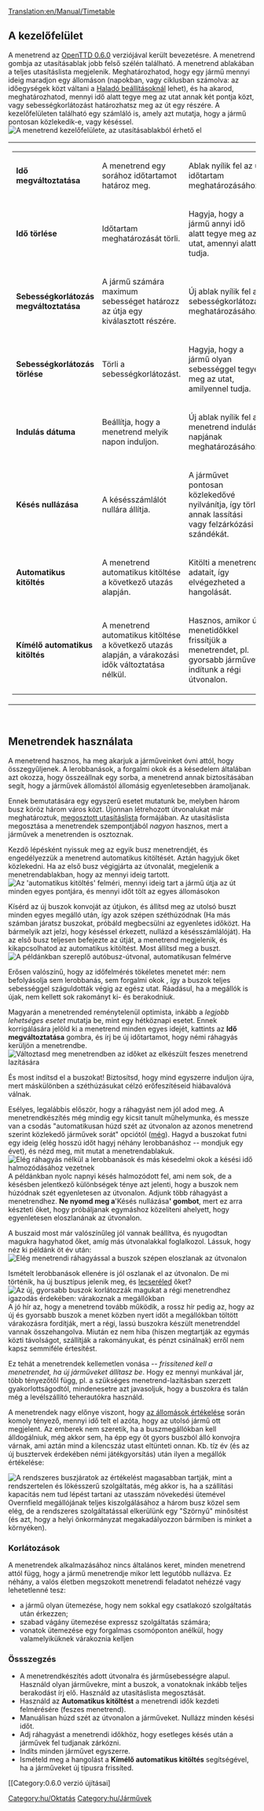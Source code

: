[[Translation:en/Manual/Timetable]]

== A kezelőfelület ==
A menetrend az [[hu/OpenTTD 0.6.0|OpenTTD 0.6.0]] verziójával került bevezetésre. A menetrend gombja az utasításablak jobb felső szélén található. A menetrend ablakában a teljes utasításlista megjelenik. Meghatározhatod, hogy egy jármű mennyi ideig maradjon egy állomáson (napokban, vagy ciklusban számolva: az időegységek közt váltani a [[hu/Haladó beállítások/Megjelenítés#Menetrendi idő-alapegység tick a nap helyett|Haladó beállításoknál]] lehet), és ha akarod, meghatározhatod, mennyi idő alatt tegye meg az utat annak két pontja közt, vagy sebességkorlátozást határozhatsz meg az út egy részére. A kezelőfelületen található egy számláló is, amely azt mutatja, hogy a jármű pontosan közlekedik-e, vagy késéssel.
[[File:en/Orders-timetable.png|center|frame|A menetrend kezelőfelülete, az utasításablakból érhető el]]

{| {{en/Wikitable}}
|
{| rules=rows border=1 
| '''Idő megváltoztatása'''
|A menetrend egy sorához időtartamot határoz meg.
|Ablak nyílik fel az új időtartam meghatározásához.
|-
| '''Idő törlése'''
|Időtartam meghatározását törli.
|Hagyja, hogy a jármű annyi idő alatt tegye meg az utat, amennyi alatt tudja.
|-
| '''Sebességkorlátozás megváltoztatása'''
|A jármű számára maximum sebességet határozz az útja egy kiválasztott részére.
|Új ablak nyílik fel a sebességkorlátozás meghatározásához.
|-
| '''Sebességkorlátozás törlése'''
|Törli a sebességkorlátozást.
|Hagyja, hogy a jármű olyan sebességgel tegye meg az utat, amilyennel tudja.
|-
| '''Indulás dátuma'''
|Beállítja, hogy a menetrend melyik napon induljon.
|Új ablak nyílik fel a menetrend indulási napjának meghatározásához.
|-
| '''Késés nullázása'''
|A késésszámlálót nullára állítja.
|A járművet pontosan közlekedővé nyilvánítja, így törli annak lassítási vagy felzárkózási szándékát.
|-
| '''Automatikus kitöltés'''
|A menetrend automatikus kitöltése a következő utazás alapján.
|Kitölti a menetrend adatait, így elvégezheted a hangolását.
|-
| '''Kímélő automatikus kitöltés'''
|A menetrend automatikus kitöltése a következő utazás alapján, a várakozási idők változtatása nélkül.
|Hasznos, amikor új menetidőkkel frissítjük a menetrendet, pl. gyorsabb járművet indítunk a régi útvonalon.
|}
|}
<br/>
{{hu/Figyelmeztetés|A menetrend automatikus kitöltése minden korábbi menetrendi bejegyegyzést töröl. Győződj meg arról, hogy a menetrend frissítése során a kímélő automatikus kitöltést használod: CTRL + kattints az Automatikus kitöltés gombra.}}

<!-- [This section no longer appears as of OTTD 1.3.0.] '''Expected / Scheduled'''
|Switches Expected and Scheduled panels.
|Shows the times vehicles are scheduled or expected to arrive, expected panel taking the lateness/earliness into account.

{{note|Expected/scheduled times are avaible only for complete timetables that have already started}} --->

== Menetrendek használata ==
A menetrend hasznos, ha meg akarjuk a járműveinket óvni attól, hogy összegyűljenek. A lerobbanások, a forgalmi okok és a késedelem általában azt okozza, hogy összeállnak egy sorba, a menetrend annak biztosításában segít, hogy a járművek állomástól állomásig egyenletesebben áramoljanak.

Ennek bemutatására egy egyszerű esetet mutatunk be, melyben három busz köröz három város közt. Újonnan létrehozott útvonalukat már meghatároztuk, [[hu/Manual/Utasítások#Megosztott utasításlista|megosztott utasításlista]] formájában. Az utasításlista megosztása a menetrendek szempontjából ''nagyon'' hasznos, mert a járművek a menetrenden is osztoznak.

Kezdő lépésként nyissuk meg az egyik busz menetrendjét, és engedélyezzük a menetrend automatikus kitöltését. Aztán hagyjuk őket közlekedni. Ha az első busz végigjárta az útvonalát, megjelenik a menetrendablakban, hogy az mennyi ideig tartott. 
[[File:en/Timetable-autofill.png|center|frame|Az 'automatikus kitöltés' felméri, mennyi ideig tart a jármű útja az út minden egyes pontjára, és mennyi időt tölt az egyes állomásokon]]

Kísérd az új buszok konvoját az útjukon, és állítsd meg az utolsó buszt minden egyes megálló után, így azok szépen széthúzódnak (Ha más számban járatsz buszokat, próbáld megbecsülni az egyenletes időközt. Ha bármelyik azt jelzi, hogy késéssel érkezett, nullázd a késésszámlálóját). Ha az első busz teljesen befejezte az útját, a menetrend megjelenik, és kikapcsolhatod az automatikus kitöltést. Most állítsd meg a buszt.
[[File:en/Timetable-autofilled.png|center|frame|A példánkban szereplő autóbusz-útvonal, automatikusan felmérve]]

Erősen valószínű, hogy az időfelmérés tökéletes menetet mér: nem befolyásolja sem lerobbanás, sem forgalmi okok , így a buszok teljes sebességgel száguldották végig az egész utat. Ráadásul, ha a megállók is újak, nem kellett sok rakományt ki- és berakodniuk. 

Magyarán a menetrended reménytelenül optimista, inkább a ''legjobb lehetséges esetet'' mutatja be, mint egy hétköznapi esetet. Ennek korrigálására jelöld ki a menetrend minden egyes idejét, kattints az '''Idő megváltoztatása''' gombra, és írj be új időtartamot, hogy némi ráhagyás kerüljön a menetrendbe.
[[File:en/Timetable-slack.png|center|frame|Változtasd meg menetrendben az időket az elkészült feszes menetrend lazítására]]

És most indítsd el a buszokat! Biztosítsd, hogy mind egyszerre induljon újra, mert máskülönben a széthúzásukat célzó erőfeszítéseid hiábavalóvá válnak.

Esélyes, legalábbis először, hogy a ráhagyást nem jól adod meg. A menetrendkészítés még mindig egy kicsit tanult műhelymunka, és messze van a csodás "automatikusan húzd szét az útvonalon az azonos menetrend szerint közlekedő járművek sorát" opciótól ([http://bugs.openttd.org/task/1128 még]). Hagyd a buszokat futni egy ideig (elég hosszú időt hagyj néhány lerobbanáshoz -- mondjuk egy évet), és nézd meg, mit mutat a menetrendablakuk.
[[File:en/Timetable-runninglate.png|center|frame|Elég ráhagyás nélkül a lerobbanások és más késedelmi okok a késési idő halmozódásához vezetnek]]
A példánkban nyolc napnyi késés halmozódott fel, ami nem sok, de a késésben jelentkező különbségek ténye azt jelenti, hogy a buszok nem húzódnak szét egyenletesen az útvonalon. Adjunk több ráhagyást a menetrendhez. '''Ne nyomd meg a ''''Késés nullázása'''' gombot''', mert ez arra készteti őket, hogy próbáljanak egymáshoz közelíteni ahelyett, hogy egyenletesen eloszlanának az útvonalon.
{{hu/Megjegyzés|Ha sosem késnek a buszaid, és úgy tűnik, hogy sok időt töltenek a megállókban anélkül, hogy utasokat szállítanának ki vagy be, valószínűleg túl sok ráhagyást adtál a menetrendbe.}}

A buszaid most már valószínűleg jól vannak beállítva, és nyugodtan magukra hagyhatod őket, amíg más útvonalakkal foglalkozol. Lássuk, hogy néz ki példánk öt év után:
[[File:en/Timetable-fiveyears.png|center|frame|Elég menetrendi ráhagyással a buszok szépen eloszlanak az útvonalon]]


Ismételt lerobbanások ellenére is jól oszlanak el az útvonalon. De mi történik, ha új busztípus jelenik meg, és [[hu/Manual/Járműcsere|lecseréled]] őket?
[[File:en/Timetable-newbus.png|center|frame|Az új, gyorsabb buszok korlátozzák magukat a régi menetrendhez igazodás érdekében: várakoznak a megállókban]]
A jó hír az, hogy a menetrend tovább működik, a rossz hír pedig az, hogy az új és gyorsabb buszok a menet közben nyert időt a megállókban töltött várakozásra fordítják, mert a régi, lassú buszokra készült menetrenddel vannak összehangolva. Miután ez nem hiba (hiszen megtartják az egymás közti távolságot, szállítják a rakományukat, és pénzt csinálnak) erről nem kapsz semmiféle értesítést.

Ez tehát a menetrendek kellemetlen vonása -- ''frissítened kell a menetrendet, ha új járműveket állítasz be''. Hogy ez mennyi munkával jár, több tényezőtől függ, pl. a szükséges menetrend-lazításban szerzett gyakorlottságodtól, mindenesetre azt javasoljuk, hogy a buszokra és talán még a levélszállító teherautókra használd.

A menetrendek nagy előnye viszont, hogy [[hu/Manual/Játéktechnika#Állomások értékelése|az állomások értékelése]] során komoly tényező, mennyi idő telt el azóta, hogy az utolsó jármű ott megjelent. Az emberek nem szeretik, ha a buszmegállókban kell álldogálniuk, még akkor sem, ha épp egy öt gyors buszból álló konvojra várnak, ami aztán mind a kilencszáz utast eltünteti onnan. Kb. tíz év (és az új busztervek érdekében némi játékgyorsítás) után ilyen a megállók értékelése:

[[File:en/Timetable-ratings.png|center|frame|A rendszeres buszjáratok az értékelést magasabban tartják, mint a rendszertelen és lökésszerű szolgáltatás, még akkor is, ha a szállítási kapacitás nem tud lépést tartani az utasszám növekedési ütemével]]
Overnfield megállójának teljes kiszolgálásához a három busz közel sem elég, de  a rendszeres szolgáltatással elkerülünk egy "Szörnyű" minősítést (és azt, hogy a helyi önkormányzat megakadályozzon bármiben is minket a környéken).

=== Korlátozások ===

A menetrendek alkalmazásához nincs általános keret, minden menetrend attól függ, hogy a jármű menetrendje mikor lett legutóbb nullázva. Ez néhány, a valós életben megszokott menetrendi feladatot nehézzé vagy lehetetlenné tesz:
* a jármű olyan ütemezése, hogy nem sokkal egy csatlakozó szolgáltatás után érkezzen;
* szabad vágány ütemezése expressz szolgáltatás számára;
* vonatok ütemezése egy forgalmas csomóponton anélkül, hogy valamelyiküknek várakoznia kelljen

=== Össszegzés ===
* A menetrendkészítés adott útvonalra és járműsebességre alapul. Használd olyan járművekre, mint a buszok, a vonatoknak inkább teljes berakodást írj elő. Használd az utasításlista megosztását.
* Használd az '''Automatikus kitöltést''' a menetrendi idők kezdeti felmérésére (feszes menetrend).
* Manuálisan húzd szét az útvonalon a járműveket. Nullázz minden késési időt.
* Adj ráhagyást a menetrendi időkhöz, hogy esetleges késés után a járművek fel tudjanak zárkózni.
* Indíts minden járművet egyszerre.
* Ismételd meg a hangolást a '''Kímélő automatikus kitöltés''' segítségével, ha a járműveket új típusra frissíted.

[[Category:0.6.0 verzió újításai] [[Category:hu/Oktatás]] [[Category:hu/Járművek]]
